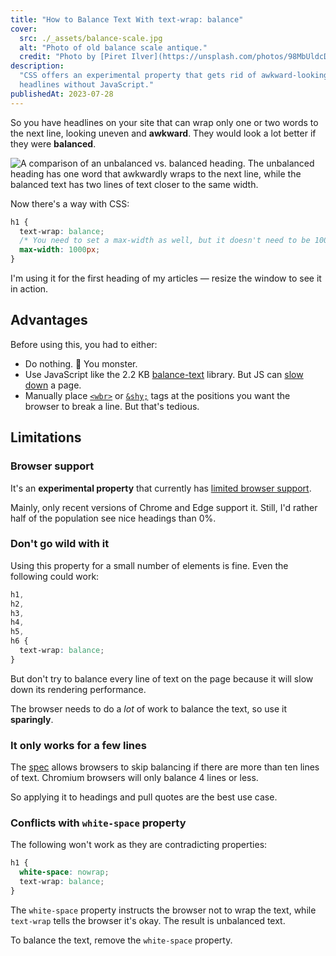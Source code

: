 ```yaml
---
title: "How to Balance Text With text-wrap: balance"
cover:
  src: ./_assets/balance-scale.jpg
  alt: "Photo of old balance scale antique."
  credit: "Photo by [Piret Ilver](https://unsplash.com/photos/98MbUldcDJY)"
description:
  "CSS offers an experimental property that gets rid of awkward-looking
  headlines without JavaScript."
publishedAt: 2023-07-28
---
```


So you have headlines on your site that can wrap only one or two words to the
next line, looking uneven and **awkward**. They would look a lot better if they
were **balanced**.


<Image
  src={comparison}
  alt="A comparison of an unbalanced vs. balanced heading. The unbalanced heading has one word that awkwardly wraps to the next line, while the balanced text has two lines of text closer to the same width."
/>

Now there's a way with CSS:

```css title="styles.css"
h1 {
  text-wrap: balance;
  /* You need to set a max-width as well, but it doesn't need to be 1000px */
  max-width: 1000px;
}
```

I'm using it for the first heading of my articles — resize the window to see it
in action.

## Advantages

Before using this, you had to either:

- Do nothing. 🙈 You monster.
- Use JavaScript like the 2.2 KB
  [balance-text](https://github.com/adobe/balance-text) library. But JS can
  [slow down](/blog/300ms-faster-reducing-wikipedias-total-blocking-time/) a
  page.
- Manually place
  [`<wbr>`](https://developer.mozilla.org/en-US/docs/Web/HTML/Element/wbr) or
  [`&shy;`](https://developer.mozilla.org/en-US/docs/Web/CSS/hyphens) tags at
  the positions you want the browser to break a line. But that's tedious.

## Limitations

### Browser support

It's an **experimental property** that currently has
[limited browser support](https://caniuse.com/?search=text-wrap%20balance).

Mainly, only recent versions of Chrome and Edge support it. Still, I'd rather
half of the population see nice headings than 0%.

### Don't go wild with it

Using this property for a small number of elements is fine. Even the following
could work:

```css
h1,
h2,
h3,
h4,
h5,
h6 {
  text-wrap: balance;
}
```

But don't try to balance every line of text on the page because it will slow
down its rendering performance.

The browser needs to do a _lot_ of work to balance the text, so use it
**sparingly**.

### It only works for a few lines

The [spec](https://www.w3.org/TR/css-text-4/#text-wrap) allows browsers to skip
balancing if there are more than ten lines of text. Chromium browsers will only
balance 4 lines or less.

So applying it to headings and pull quotes are the best use case.

### Conflicts with `white-space` property

The following won't work as they are contradicting properties:

```css
h1 {
  white-space: nowrap;
  text-wrap: balance;
}
```

The `white-space` property instructs the browser not to wrap the text, while
`text-wrap` tells the browser it's okay. The result is unbalanced text.

To balance the text, remove the `white-space` property.
